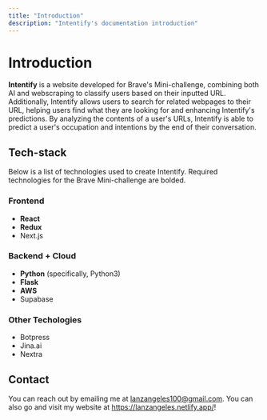 ```yaml
---
title: "Introduction"
description: "Intentify's documentation introduction"
---
```

# Introduction

**Intentify** is a website developed for Brave's Mini-challenge, combining both AI and webscraping to classify users based on their inputted URL.
Additionally, Intentify allows users to search for related webpages to their URL, helping users find what they are looking for and enhancing Intentify's predictions.
By analyzing the contents of a user's URLs, Intentify is able to predict a user's occupation and intentions by the end of their conversation.

## Tech-stack
Below is a list of technologies used to create Intentify. Required technologies for the Brave Mini-challenge are bolded.

### Frontend
- **React**
- **Redux**
- Next.js

### Backend + Cloud
- **Python** (specifically, Python3)
- **Flask**
- **AWS**
- Supabase

### Other Techologies
- Botpress
- Jina.ai
- Nextra

## Contact
You can reach out by emailing me at lanzangeles100@gmail.com. You can also go and visit my website at https://lanzangeles.netlify.app/!